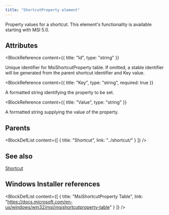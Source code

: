 ```yaml
---
title: "ShortcutProperty element"
---
```



Property values for a shortcut. This element's functionality is available starting with MSI 5.0.


## Attributes

<BlockWrapper>

  <BlockReference
    content={{
      title: "Id",
      type: "string"
    }}
  >
  Unique identifier for MsiShortcutProperty table. If omitted, a stable identifier will be generated from the parent shortcut identifier and Key value.
  </BlockReference>

  <BlockReference
    content={{
      title: "Key",
      type: "string",
      required: true
    }}
  >
  A formatted string identifying the property to be set.
  </BlockReference>

  <BlockReference
    content={{
      title: "Value",
      type: "string"
    }}
  >
  A formatted string supplying the value of the property.
  </BlockReference>

</BlockWrapper>


## Parents

<BlockDefList content={[
    {
      title: "Shortcut",
      link: "../shortcut/"
    }
  ]}
/>

## See also
[Shortcut](../shortcut/)

## Windows Installer references

<BlockDefList content={[
    {
      title: "MsiShortcutProperty Table",
      link: "https://docs.microsoft.com/en-us/windows/win32/msi/msishortcutproperty-table"
    }
  ]}
/>

